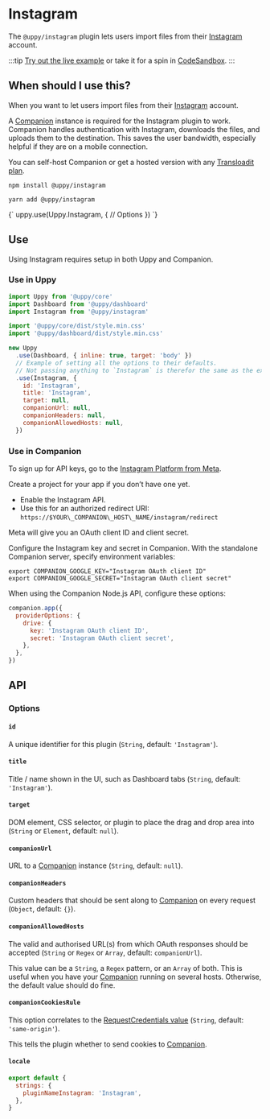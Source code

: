 

# Instagram

The `@uppy/instagram` plugin lets users import files from their [Instagram](https://instagram.com) account.

:::tip
[Try out the live example](/examples) or take it for a spin in [CodeSandbox](https://codesandbox.io/s/uppy-dashboard-xpxuhd).
:::

## When should I use this?

When you want to let users import files from their [Instagram](https://instagram.com) account.

A [Companion](/docs/companion) instance is required for the Instagram plugin to work.
Companion handles authentication with Instagram, downloads the files, and uploads them to the destination.
This saves the user bandwidth, especially helpful if they are on a mobile connection.

You can self-host Companion or get a hosted version with any [Transloadit plan](https://transloadit.com/pricing/).

<Tabs>
  <TabItem value="npm" label="NPM" default>

  ```shell
  npm install @uppy/instagram
  ```

  </TabItem>

  <TabItem value="yarn" label="Yarn">

  ```shell
  yarn add @uppy/instagram
  ```

  </TabItem>

  <TabItem value="cdn" label="CDN">
    <UppyCdnExample>
      {`
        uppy.use(Uppy.Instagram, {
          // Options
        })
      `}
    </UppyCdnExample>
  </TabItem>
</Tabs>

## Use

Using Instagram requires setup in both Uppy and Companion.

### Use in Uppy

```js {12-19} showLineNumbers
import Uppy from '@uppy/core'
import Dashboard from '@uppy/dashboard'
import Instagram from '@uppy/instagram'

import '@uppy/core/dist/style.min.css'
import '@uppy/dashboard/dist/style.min.css'

new Uppy
  .use(Dashboard, { inline: true, target: 'body' })
  // Example of setting all the options to their defaults.
  // Not passing anything to `Instagram` is therefor the same as the example below.
  .use(Instagram, {
    id: 'Instagram',
    title: 'Instagram',
    target: null,
    companionUrl: null,
    companionHeaders: null,
    companionAllowedHosts: null,
  })
```

### Use in Companion

To sign up for API keys, go to the [Instagram Platform from Meta](https://developers.facebook.com/products/instagram/).

Create a project for your app if you don’t have one yet.

*   Enable the Instagram API.
*   Use this for an authorized redirect URI: `https://$YOUR\_COMPANION\_HOST\_NAME/instagram/redirect`

Meta will give you an OAuth client ID and client secret.

Configure the Instagram key and secret in Companion.
With the standalone Companion server, specify environment variables:

```shell
export COMPANION_GOOGLE_KEY="Instagram OAuth client ID"
export COMPANION_GOOGLE_SECRET="Instagram OAuth client secret"
```

When using the Companion Node.js API, configure these options:

```js
companion.app({
  providerOptions: {
    drive: {
      key: 'Instagram OAuth client ID',
      secret: 'Instagram OAuth client secret',
    },
  },
})
```

## API

### Options

#### `id`

A unique identifier for this plugin (`String`, default: `'Instagram'`).

#### `title`

Title / name shown in the UI, such as Dashboard tabs (`String`, default: `'Instagram'`).

#### `target`

DOM element, CSS selector, or plugin to place the drag and drop area into (`String` or `Element`, default: `null`).

#### `companionUrl`

URL to a [Companion](/docs/companion) instance (`String`, default: `null`).

#### `companionHeaders`

Custom headers that should be sent along to [Companion](/docs/companion) on every request (`Object`, default: `{}`).

#### `companionAllowedHosts`

The valid and authorised URL(s) from which OAuth responses should be accepted (`String` or `Regex` or `Array`, default: `companionUrl`).

This value can be a `String`, a `Regex` pattern, or an `Array` of both.
This is useful when you have your [Companion](/docs/companion) running on several hosts. Otherwise, the default value should do fine.

#### `companionCookiesRule`

This option correlates to the [RequestCredentials value](https://developer.mozilla.org/en-US/docs/Web/API/Request/credentials) (`String`, default: `'same-origin'`).

This tells the plugin whether to send cookies to [Companion](/docs/companion).

#### `locale`

```js
export default {
  strings: {
    pluginNameInstagram: 'Instagram',
  },
}
```

